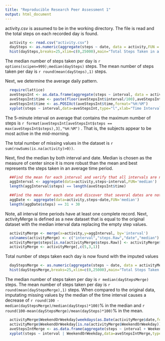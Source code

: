 ```yaml
---
title: "Reproducible Research Peer Assessment 1"
output: html_document
---
```


activity.csv is assumed to be in the working directory.  The file is read and the total steps on each recorded day is found.

```r
  activity <- read.csv("activity.csv")
  daySteps <- as.numeric(aggregate(steps ~ date, data = activity,FUN = sum)[,2])
  hist(daySteps,breaks=25,xlim=c(0,25000),main="Total Steps Taken in a Day",ylab="Days",xlab ="Steps")  
```

The median number of steps taken per day is `r options(scipen=999);median(daySteps)` steps.  The mean number of steps taken per day is `r round(mean(daySteps),1)` steps.

Next, we determine the average daily pattern.
```r
  require(lattice)
  aveStepsInt <- as.data.frame(aggregate(steps ~ interval, data = activity,FUN = mean))
  aveStepsInt$time <- paste(floor(aveStepsInt$interval/100),aveStepsInt$interval %% 100,sep=":")
  aveStepsInt$time <- as.POSIXct(aveStepsInt$time,format="%H:%M")
  xyplot(steps ~ interval,data=aveStepsInt,type="l",xlab="Time Interval", ylab="Steps",main="Average Number of Steps by Time Interval")  
```

The 5-minute interval on average that contains the maximum number of steps is `r format(aveStepsInt[aveStepsInt$steps == max(aveStepsInt$steps),3],"%H:%M")` .  That is, the subjects appear to be most active in the mid-morning.

The total number of missing values in the dataset is `r sum(rowSums(is.na(activity)>0))`.

Next, find the median by both interval and date.  Median is chosen as the measure of center since it is more robust than the mean and best represents the steps taken in an average time period.
```r
  ##Find the mean for each interval and verify that all intervals are non-empty
  aggInterval <- aggregate(data=activity,steps~interval,FUN='median')
  length(aggInterval$steps) == length(aveStepsInt$time)

  ##Find the mean for each date and discover that several dates are not represented
  aggDate <- aggregate(data=activity,steps~date,FUN='median')
  length(aggDate$steps) == 31 + 30
```
Note, all interval time periods have at least one complete record.  Next, activityMerge is defined as a new dataset that is equal to the original dataset with the median interval data replacing the empty step values.  
```r
  activityMerge <- merge(x=activity,y=aggInterval, by='interval')
  colnames(activityMerge) <- c("interval","steps.Raw","date","median")
  activityMerge$steps[is.na(activityMerge$steps.Raw)] <- activityMerge$median[is.na(activityMerge$steps.Raw)]
  activityMerge <- activityMerge[,c(5,3,1)]
```
Total number of steps taken each day is now found with the imputed values
```r
  dayStepsMerge <- as.numeric(aggregate(steps ~ date, data = activityMerge,FUN = sum)[,2])
  hist(dayStepsMerge,breaks=25,xlim=c(0,25000),main="Total Steps Taken in a Day (Some Values Imputed)",ylab="Days",xlab ="Steps")
```

The median number of steps taken per day is `r median(dayStepsMerge)` steps.  The mean number of steps taken per day is `r round(mean(dayStepsMerge),1)` steps.  When compared to the original data, imputating missing values by the median of the time interval causes a decrease of `r round(100 - median(dayStepsMerge)/median(daySteps)*100) `% in the median and `r round(100-mean(dayStepsMerge)/mean(daySteps)*100) `% in the mean.

```r
  activityMerge$WeekendOrWeekday[weekdays(as.Date(activityMerge$date,format="%Y-%m-%d")) == "Saturday" | weekdays(as.Date(activityMerge$date,format="%Y-%m-%d")) == "Sunday"] <- "Weekend"
  activityMerge$WeekendOrWeekday[is.na(activityMerge$WeekendOrWeekday)] <- "Weekday"
  aveStepsIntMerge <- as.data.frame(aggregate(steps ~ interval + WeekendOrWeekday, data = activityMerge,FUN = mean))  
  xyplot(steps ~ interval | WeekendOrWeekday,data=aveStepsIntMerge,type="l",xlab="Time Interval", ylab="Steps", main="Average Number of Steps by Time Interval (Some Values Imputated)")
```